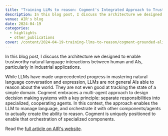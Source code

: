 ```yaml
---
title: "Training LLMs to reason: Cogment's Integrated Approach to Trustworthy Natural Language Interactions"
description: In this blog post, I discuss the architecture we designed to enable trustworthy natural language interactions between human and AIs, particularly in industrial applications.
venue: AIR's blog
date: 2024-04-19
categories:
  - highlights
  - other_publications
cover: /content/2024-04-19-training-llms-to-reason/cogment-grounded-aligned-nl-conversation.jpg
---
```


In this blog post, I discuss the architecture we designed to enable trustworthy natural language interactions between human and AIs, particularly in industrial applications.

While LLMs have made unprecedented progress in mastering natural language conversation and expression, LLMs are not general AIs able to reason about the world. They are not even good at tracking the state of a simple domain. Cogment embraces a multi-agent approach to design decision making systems with a key principle: separate responsibilities into specialized, cooperating agents. In this context, the approach enables the LLM to manage language, and orchestrate it with other components/agents to actually create the ability to reason. Cogment is uniquely positioned to enable that orchestration of specialized components.

Read the [full article on AIR's website](https://ai-r.com/blog/training-llms-to-reason).
